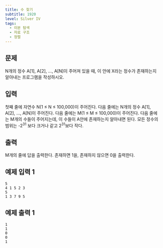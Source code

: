 ```yaml
---
title: 수 찾기
subtitle: 1920
level: Silver IV
tags:
  - 이분 탐색
  - 자료 구조
  - 정렬
---
```


## 문제

N개의 정수 A\[1\], A\[2\], …, A\[N\]이 주어져 있을 때, 이 안에 X라는 정수가 존재하는지 알아내는 프로그램을 작성하시오.

## 입력

첫째 줄에 자연수 N(1 ≤ N ≤ 100,000)이 주어진다. 다음 줄에는 N개의 정수 A\[1\], A\[2\], …, A\[N\]이 주어진다. 다음 줄에는 M(1 ≤ M ≤ 100,000)이 주어진다. 다음 줄에는 M개의 수들이 주어지는데, 이 수들이 A안에 존재하는지 알아내면 된다. 모든 정수의 범위는 -2<sup>31</sup> 보다 크거나 같고 2<sup>31</sup>보다 작다.

## 출력

M개의 줄에 답을 출력한다. 존재하면 1을, 존재하지 않으면 0을 출력한다.

## 예제 입력 1

```
5
4 1 5 2 3
5
1 3 7 9 5
```

## 예제 출력 1

```
1
1
0
0
1
```
